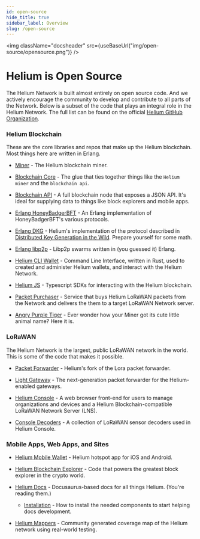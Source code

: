 ```yaml
---
id: open-source
hide_title: true
sidebar_label: Overview
slug: /open-source
---
```




<img className="docsheader" src={useBaseUrl("img/open-source/opensource.png")} />


# Helium is Open Source

The Helium Network is built almost entirely on open source code. And we actively
encourage the community to develop and contribute to all parts of the Network.
Below is a subset of the code that plays an integral role in the Helium Network.
The full list can be found on the official
[Helium GitHub Organization](https://github.com/helium).

### Helium Blockchain

These are the core libraries and repos that make up the Helium blockchain. Most
things here are written in Erlang.

- [Miner](https://github.com/helium/miner) - The Helium blockchain miner.

- [Blockchain Core](https://github.com/helium/blockchain-core) - The glue that
  ties together things like the `Helium miner` and the `blockchain api`.

- [Blockchain API](https://github.com/helium/blockchain-api) - A full blockchain
  node that exposes a JSON API. It's ideal for supplying data to things like
  block explorers and mobile apps.

- [Erlang HoneyBadgerBFT](https://github.com/helium/erlang-hbbft) - An Erlang
  implementation of HoneyBadgerBFT's various protocols.

- [Erlang DKG](https://github.com/helium/erlang-dkg) - Helium's implementation
  of the protocol described in
  [Distributed Key Generation in the Wild](https://eprint.iacr.org/2012/377.pdf).
  Prepare yourself for some math.

- [Erlang libp2p](https://github.com/helium/erlang-libp2p) - Libp2p swarms
  written in (you guessed it) Erlang.
  
- [Helium CLI Wallet](https://github.com/helium/helium-wallet-rs) - Command Line
  Interface, written in Rust, used to created and administer Helium wallets, and
  interact with the Helium Network.  
  
- [Helium JS](https://github.com/helium/helium-js) - Typescript SDKs for
  interacting with the Helium blockchain.
   
-  [Packet Purchaser](https://github.com/helium/packet-purchaser) - Service that buys 
   Helium LoRaWAN packets from the Network and delivers the them to a target LoRaWAN Network server.
   
- [Angry Purple Tiger](https://github.com/helium/angry-purple-tiger) - Ever
  wonder how your Miner got its cute little animal name? Here it is.


### LoRaWAN

The Helium Network is the largest, public LoRaWAN network in the world. This is
some of the code that makes it possible.

- [Packet Forwarder](https://github.com/helium/packet_forwarder) - Helium's fork
  of the Lora packet forwarder.
  
- [Light Gateway](https://github.com/helium/gateway-rs) - The next-generation packet 
  forwarder for the Helium-enabled gateways.

- [Helium Console](https://github.com/helium/console) - A web browser front-end for users to manage organizations and devices and a Helium Blockchain-compatible LoRaWAN Network Server (LNS).

- [Console Decoders](https://github.com/helium/console-decoders) - A collection
  of LoRaWAN sensor decoders used in Helium Console.

### Mobile Apps, Web Apps, and Sites

- [Helium Mobile Wallet](https://github.com/helium/hotspot-app) - Helium hotspot
  app for iOS and Android.

- [Helium Blockchain Explorer](https://github.com/helium/explorer) - Code that
  powers the greatest block explorer in the crypto world.

- [Helium Docs](https://github.com/helium/docs) - Docusaurus-based docs for all
  things Helium. (You're reading them.)
  
   - [Installation](/open-source/docs/installation) - How to install the needed components 
   to start helping docs development.

- [Helium Mappers](https://github.com/helium/mappers/) - Community generated 
  coverage map of the Helium network using real-world testing.